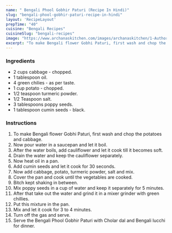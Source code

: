 ---
name: " Bengali Phool Gobhir Paturi (Recipe In Hindi)"
slug: "bengali-phool-gobhir-paturi-recipe-in-hindi"
layout: 'RecipeLayout'
prepTime: "40"
cuisine: "Bengali Recipes"
cuisineSlug: "bengali-recipes"
image: "https://www.archanaskitchen.com/images/archanaskitchen/1-Author/Karthika_Gopalakrishnan/Phool_Gobhir_Paturi.jpg"
excerpt: "To make Bengali flower Gobhi Paturi, first wash and chop the potatoes and cabbage"
---

### Ingredients

-  2 cups cabbage - chopped.
-  1 tablespoon oil.
-  4 green chilies - as per taste.
- 1 cup potato - chopped.
-  1/2 teaspoon turmeric powder.
-  1/2 Teaspoon salt.
-  3 tablespoons poppy seeds.
-  1 tablespoon cumin seeds - black.

### Instructions

1. To make Bengali flower Gobhi Paturi, first wash and chop the potatoes and cabbage.
1. Now pour water in a saucepan and let it boil.
1. After the water boils, add cauliflower and let it cook till it becomes soft.
1. Drain the water and keep the cauliflower separately.
1. Now heat oil in a pan.
1. Add cumin seeds and let it cook for 30 seconds.
1. Now add cabbage, potato, turmeric powder, salt and mix.
1. Cover the pan and cook until the vegetables are cooked.
1. Bitch kept shaking in between.
1. Mix poppy seeds in a cup of water and keep it separately for 5 minutes.
1. After that take out the water and grind it in a mixer grinder with green chillies.
1. Put this mixture in the pan.
1. Mix and let it cook for 3 to 4 minutes.
1. Turn off the gas and serve.
1. Serve the Bengali Phool Gobhir Paturi with Cholar dal and Bengali lucchi for dinner.
